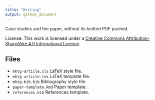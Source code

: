 ```yaml
---
title: "Writing"
output: github_document
---
```


Case studies and the paper, without its knitted PDF pushed.

License: This work is licensed under a [Creative Commons Attribution-ShareAlike 4.0 International License](https://creativecommons.org/licenses/by-sa/4.0/).

## Files

- `mktg-article.cls` LaTeX style file.
- `mktg-article.tex` LaTeX template file.
- `mktg-bib.bib` Bibliography style file.
- `paper-template.Rmd` Paper template.
- `references.bib` References template.
